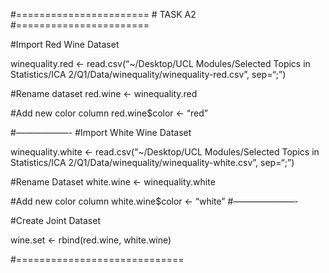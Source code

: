 #=======================
#   TASK A2
#=======================

#Import Red Wine Dataset

winequality.red <- read.csv("~/Desktop/UCL Modules/Selected Topics in Statistics/ICA 2/Q1/Data/winequality/winequality-red.csv", sep=";")

#Rename dataset
red.wine <- winequality.red

#Add new color column
red.wine$color <- "red"

#-------------------
#Import White Wine Dataset

winequality.white <- read.csv("~/Desktop/UCL Modules/Selected Topics in Statistics/ICA 2/Q1/Data/winequality/winequality-white.csv", sep=";")

#Rename Dataset
white.wine <- winequality.white

#Add new color column
white.wine$color <- "white"
#----------------------

#Create Joint Dataset

wine.set <- rbind(red.wine, white.wine)

#=============================


